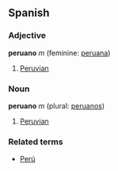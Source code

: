 ==Spanish==
===Adjective===
'''peruano''' ''m'' (feminine: [[peruana]])

# [[Peruvian]]

===Noun===
'''peruano''' ''m'' (plural: [[peruanos]])

# [[Peruvian]]

===Related terms===
*[[Perú]]